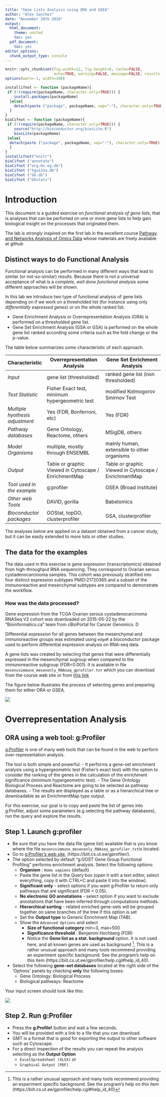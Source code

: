 ```yaml
---
title: "Gene Lists Analysis using ORA and GSEA"
author: "Alex Sanchez"
date: "November 28th 2018"
output:
  html_document:
    theme: united
    toc: yes
  pdf_document:
    toc: yes
editor_options: 
  chunk_output_type: console
---
```


```r
knitr::opts_chunk$set(fig.width=12, fig.height=8, cache=FALSE, 
                      echo=TRUE, warning=FALSE, message=FALSE, results ='markup')
options(warn=-1, width=100)
```

```r
installifnot <- function (packageName){
 if (!(require(packageName, character.only=TRUE))) {
    install.packages(packageName)
  }else{
    detach(paste ("package", packageName, sep=":"), character.only=TRUE)
  } 
}
bioCifnot <- function (packageName){
 if (!(require(packageName, character.only=TRUE))) {
    source("http://bioconductor.org/biocLite.R")
    biocLite(packageName)
 }else{
  detach(paste ("package", packageName, sep=":"), character.only=TRUE)
  }  
}
installifnot("knitr")
bioCifnot ("annotate")
bioCifnot ("org.Hs.eg.db")
bioCifnot ("hgu133a.db")
bioCifnot ("GO.db")
bioCifnot ("GOstats")
```


# Introduction

This document is a guided exercise on _functional analysis of gene lists_, that is analyses that can be perfomed on one or more gene lists to help gain biological insight on the processes that originated them. 

The lab is strongly inspired on the first lab in the excellent course [Pathway and Networks Analysis of Omics Data](https://bioinformatics.ca/workshops/2018-pathway-and-network-analysis-of-omics-data/) whose materials are freely available at github [](https://bioinformaticsdotca.github.io/pathways_2018)

## Distinct ways to do Functional Analysis

Functional analysis can be performed in many different ways that lead to similar (or not-so-similar) results.  Because there is not a universal acceptance of what is a *complete, well done functional analysis* some different approaches will be shown.

In this lab we introduce two type of functional analysis of gene lists depending on if we work on a thresholded list (for instance using only *differentially expressed genes*) or on the whole ranked list.

- Gene Enrichment Analysis or Overrepresentation Analysis (ORA) is performed on a thresholded gene list.
- Gene Set Enrichment Analysis (GSA or GSA) is performed on the whole gene list ranked according some criteria such as the fold change or the p-value.

The table below summarizes some characteristic of each approach.

| **Characteristic**              | **Overrepresentation Analysis**                      | **Gene Set Enrichment Analysis**                     |
|---------------------------------|------------------------------------------------------|------------------------------------------------------|
| _Input_                         | gene list (thresholded)                              | ranked gene list (non thresholded)                   |
| _Test Statistic_                | Fisher Exact test, minimum hypergeometric test       | modified Kolmogorov Smirnov Test                     |
| _Multiple hyothesis adjustment_ | Yes (FDR, Bonferroni, etc)                           | Yes (FDR)                                            |
| _Pathway databases_             | Gene Ontology, Reactome, others                      | MSigDB, others                                       |
| _Model Organisms_               | multiple, mostly through ENSEMBL                     | mainly human, extensible to other organisms          |
| _Output_                        | Table or graphic Viewed in Cytoscape / EnrichmentMap | Table or graphic Viewed in Cytoscape / EnrichmentMap |
| _Tool used in the example_      | g:profiler                                           | GSEA (Broad institute)                               |
| _Other web Tools_               | DAVID, gorilla                                       | Babelomics                                           |
| _Bioconductor packages_         | GOStat, topGO, clusterprofiler                       | GSA, clusterprofiler                                 |

The analyses below are applied on a dataset obtained from a cancer study, but it can be easily extended to more lists or other studies.

## The data for the examples

The data used in this exercise is gene expression (transcriptomics) obtained from high-throughput RNA sequencing. They correspond to Ovarian serous cystadenocarcinoma samples. This cohort was previously stratified into four distinct expression subtypes PMID:21720365 and a subset of the immunoreactive and mesenchymal subtypes are compared to demonstrate the workflow.

### How was the data processed?

Gene expression from the TCGA Ovarian serous cystadenocarcinoma RNASeq V2 cohort was downloaded on 2015-05-22 by the "Bioinformatics.ca" team from cBioPortal for Cancer Genomics. D

Differential expression for all genes between the mesenchymal and immunoreactive groups was estimated using `edgeR` a bioconductor package used to perform differential expression analysis on RNA-seq data. 

A gene lists was created by selecting that genes that were differentially expressed in the mesenchymal sugroup when compared to the immunoreactive subgroup (FDR<0.001). It is available in file `mesenvsimmuno_mesenonly_RNAseq_gprofiler.txt` which you can download from the course web site or from [this link](https://github.com/bioinformatics-ca/bioinformatics-ca.github.io/raw/master/2016_workshops/pathways/module2_lab/mesenvsimmuno_mesenonly_RNAseq_gprofiler.txt)


The figure below illustrates the process of selecting genes and preparing them for either ORA or GSEA.

![](images/dataSet_4_functionalAnalysis.png)

# Overrepresentation Analysis

## ORA using a web tool: g:Profiler

[g:Profiler](http://biit.cs.ut.ee/gprofiler/) is one of many web tools that can be found in the web to perform over-representation analysis.

The tool is both simple and powerful. 
- It performs a gene-set enrichment analysis using a hypergeometric test (Fisher’s exact test) with the option to consider the ranking of the genes in the calculation of the enrichment significance (minimum hypergeometric test). 
- The Gene Ontology Biological Process and Reactome are going to be selected as pathway databases. - 
The results are displayed as a table or as a hierarchical tree or downloadable as an EnrichmentMap type output.

For this exercise, our goal is to copy and paste the list of genes into g:Profiler, adjust some parameters (e.g selecting the pathway databases), run the query and explore the results.

## Step 1. Launch g:profiler

- Be sure that you have the data file (gene list) available that is you know where the file `mesenvsimmuno_mesenonly_RNAseq_gprofiler.txt`is located.
- Go to [g:Profiler's web site](https://biit.cs.ut.ee/gprofiler/), (https://biit.cs.ut.ee/gprofiler/).
- The option selected by default "g:GOST Gene Group Functional Profiling" performs enrichment analysis. Select the following options:
    + **Organism** : `Homo sapiens` (default)
    + Paste the gene list in the Query box (open it with a text editor, select everything, copy it with CTRL+C and paste it into the window).
    + **Significant only** - select options if you want g:Profiler to return only pathways that are significant (FDR < 0.05).
    + **No electronic GO annotations** - select option if you want to exclude annotations that have been inferred through computations methods.
    + **Hierarchical sorting** - related enriched gene-sets will be grouped together on same branches of the tree if this option is set
    + Set the **Output type** to Generic Enrichment Map (TAB).
    + Show the `Advanced Options` and select
        - **Size of functional category** min=3, max=500
        - **Significance threshold** : Benjamini Hochberg (FDR)
        - Notice the **Gene list as a stat. background** option. It is not used here, and all known genes are used as background [^1]. This is a rather unusual approach and many tools recommend providing an experiment specific background. See the program's help on this item (https://biit.cs.ut.ee/gprofiler/help.cgi#help_id_40).
- Select the following **gene-set databases** located at the right side of the ‘Options’ panels by checking **only** the following boxes:
    + Gene Ontology: Biological Process
    + Biological pathways: Reactome

[^1]: This is a rather unusual approach and many tools recommend providing an experiment specific background. See the program's help on this item (https://biit.cs.ut.ee/gprofiler/help.cgi#help_id_40)

Your input screen should look like this:

![](images/gProfilerInput.png)

## Step 2. Run g:Profiler

- Press the **g:Profile!** button and wait a few seconds. 
- You will be provided with a link to a file that you can download. 
- GMT is a format that is good for exporting the output to other software such as Cytoscape. 
- For a direct inspection of the results you can repeat the analysis selecting as the **Output Option**
    + `ExcelSpreadsheet (XLSX)`  or
    + `Graphical Output (PDF)`
    
    
